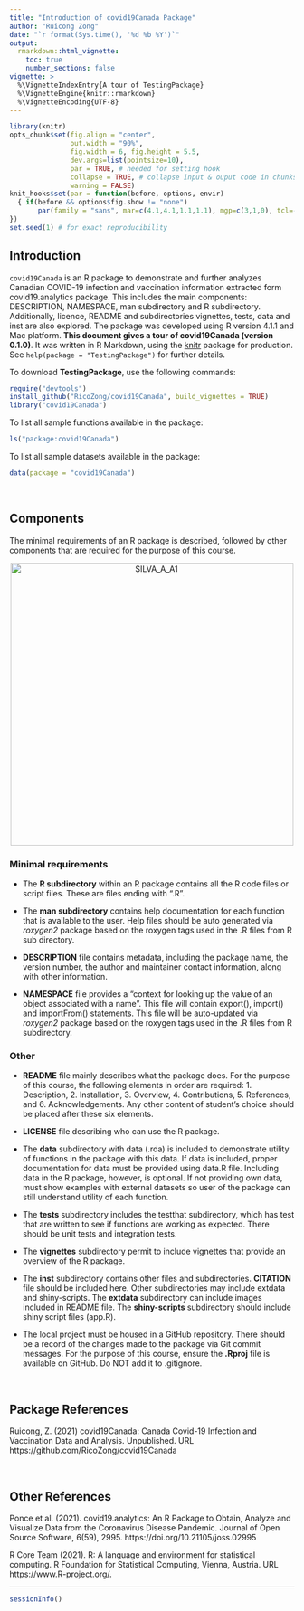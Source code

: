 ```yaml
---
title: "Introduction of covid19Canada Package"
author: "Ruicong Zong"
date: "`r format(Sys.time(), '%d %b %Y')`"
output: 
  rmarkdown::html_vignette:
    toc: true
    number_sections: false
vignette: >
  %\VignetteIndexEntry{A tour of TestingPackage}
  %\VignetteEngine{knitr::rmarkdown}
  %\VignetteEncoding{UTF-8}
---
```


```r
library(knitr)
opts_chunk$set(fig.align = "center", 
               out.width = "90%",
               fig.width = 6, fig.height = 5.5,
               dev.args=list(pointsize=10),
               par = TRUE, # needed for setting hook 
               collapse = TRUE, # collapse input & ouput code in chunks
               warning = FALSE)
knit_hooks$set(par = function(before, options, envir)
  { if(before && options$fig.show != "none") 
       par(family = "sans", mar=c(4.1,4.1,1.1,1.1), mgp=c(3,1,0), tcl=-0.5)
})
set.seed(1) # for exact reproducibility
```
       
## Introduction

`covid19Canada` is an R package to demonstrate and further analyzes Canadian COVID-19 infection and vaccination information extracted form covid19.analytics package. This includes the main components: DESCRIPTION, NAMESPACE, man subdirectory and R subdirectory. Additionally, licence, README and subdirectories vignettes, tests, data and inst are also explored. The package was developed using R version 4.1.1 and Mac platform. **This document gives a tour of covid19Canada (version 0.1.0)**. It was written in R Markdown, using the [knitr](https://cran.r-project.org/package=knitr) package for production. See `help(package = "TestingPackage")` for further details. 

To download **TestingPackage**, use the following commands:

``` r
require("devtools")
install_github("RicoZong/covid19Canada", build_vignettes = TRUE)
library("covid19Canada")
```
To list all sample functions available in the package:
``` r
ls("package:covid19Canada")
```

To list all sample datasets available in the package:
``` r
data(package = "covid19Canada")
```

<br>

## Components

The minimal requirements of an R package is described, followed by other components that are required for the purpose of this course. 

<div style="text-align:center"><img src="SILVA_A_A1.png" alt="SILVA_A_A1" width="500"/>

<div style="text-align:left">

### Minimal requirements

* The **R subdirectory** within an R package contains all the R code files or script files. These are files ending with ".R". 

* The **man subdirectory** contains help documentation for each function that is available to the user. Help files should be auto generated via *roxygen2* package based on the roxygen tags used in the .R files from R sub directory.

* **DESCRIPTION** file contains metadata, including the package name, the version number, the author and maintainer contact information, along with other information.

* **NAMESPACE** file provides a "context for looking up the value of an object associated with a name". This file will contain export(), import() and importFrom() statements. This file will be auto-updated via *roxygen2* package based on the roxygen tags used in the .R files from R subdirectory.

### Other

* **README** file mainly describes what the package does. For the purpose of this course, the following elements in order are required: 1. Description, 2. Installation, 3. Overview, 4. Contributions, 5. References, and 6. Acknowledgements. Any other content of student's choice should be placed after these six elements. 

* **LICENSE** file describing who can use the R package. 

* The **data** subdirectory with data (.rda) is included to demonstrate utility of functions in the package with this data. If data is included, proper documentation for data must be provided using data.R file. Including data in the R package, however, is optional. If not providing own data, must show examples with external datasets so user of the package can still understand utility of each function. 

* The **tests** subdirectory includes the testthat subdirectory, which has test that are written to see if functions are working as expected. There should be unit tests and integration tests. 

* The **vignettes** subdirectory permit to include vignettes that provide an overview of the R package.

* The **inst** subdirectory contains other files and subdirectories. **CITATION** file should be included here. Other subdirectories may include extdata and shiny-scripts. The **extdata** subdirectory can include images included in README file. The **shiny-scripts** subdirectory should include shiny script files (app.R). 

* The local project must be housed in a GitHub repository. There should be a record of the changes made to the package via Git commit messages. For the purpose of this course, ensure the **.Rproj** file is available on GitHub. Do NOT add it to .gitignore.

<br>

<div style="text-align:left">

## Package References

Ruicong, Z. (2021) covid19Canada: Canada Covid-19 Infection and
  Vaccination Data and Analysis. Unpublished. URL
  https://github.com/RicoZong/covid19Canada

<br>

## Other References

Ponce et al. (2021). covid19.analytics: An R Package to Obtain,
  Analyze and Visualize Data from the Coronavirus Disease Pandemic.
  Journal of Open Source Software, 6(59), 2995.
  https://doi.org/10.21105/joss.02995
  


R Core Team (2021). R: A language and environment for statistical
  computing. R Foundation for Statistical Computing, Vienna,
  Austria. URL https://www.R-project.org/.

----

```r
sessionInfo()
```
